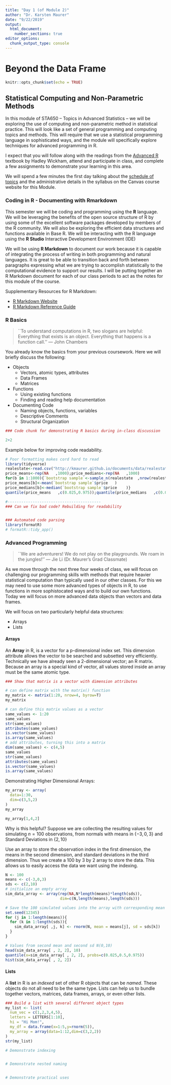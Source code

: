 ```yaml
---
title: "Day 1 (of Module 2)"
author: "Dr. Karsten Maurer"
date: "9/22/2019"
output: 
  html_document:
    number_sections: true
editor_options: 
  chunk_output_type: console
---
```


# Beyond the Data Frame 
```r
knitr::opts_chunk$set(echo = TRUE)
```

## Statistical Computing and Non-Parametric Methods

In this module of STA650 -- Topics in Advanced Statistics -- we will be exploring the use of computing and non-parametric method in statistical practice. This will look like a set of general programming and computing topics and methods. This will require that we use a statistical programming language in sophisticated ways, and the module will specifically explore techniques for advanced programming in R. 

I expect that you will follow along with the readings from the [Advanced R](https://adv-r.hadley.nz/) textbook by Hadley Wickham, attend and participate in class, and complete a few assignments to demonstrate your learning in this area. 

We will spend a few minutes the first day talking about the [schedule of topics](https://docs.google.com/spreadsheets/d/1iE46coBqei20ML0fS3m-dPPWoNB8GNZm9MEM3bJs5EY/edit?usp=sharing) and the administrative details in the syllabus on the Canvas course website for this Module. 


### Coding in R - Documenting with Rmarkdown

This semester we will be coding and programming using the **R** language. We will be leveraging the benefits of the open source structure of R by using some of the excellent software packages developed by members of the R community. We will also be exploring the efficient data structures and functions available in Base R. We will be interacting with the R language using the **R Studio** Interactive Development Environment (IDE)

We will be using **R Markdown** to document our work because it is capable of integrating the process of writing in both programming and natural languages. It is great to be able to transition back and forth between paragraphs expressing what we are trying to accomplish statistically  to the computational evidence to support our results.  I will be putting together an R Markdown document for each of our class periods to act as the notes for this module of the course.

Supplementary Resources for R Markdown: 

- [R Markdown Website](https://rmarkdown.rstudio.com/)
- [R Markdown Reference Guide](https://www.rstudio.com/wp-content/uploads/2015/03/rmarkdown-reference.pdf)

### R Basics

>``To understand computations in R, two slogans are helpful: Everything that exists is an object. Everything that happens is a function call.''
  — John Chambers

You already know the basics from your previous coursework. Here we will briefly discuss the following:

- Objects
  + Vectors, atomic types, attributes
  + Data Frames
  + Matrices
- Functions
  + Using existing functions
  + Finding and reading help documentation
- Documenting Code
  + Naming objects, functions, variables
  + Descriptive Comments
  + Structural Organization

```r
### Code chunk for demonstrating R basics during in-class discussion

2+2 
```

Example below for improving code readability.

```r
# Poor formatting makes cord hard to read 
library(tidyverse)
realestate<-read.csv("http://kmaurer.github.io/documents/data/realestate.csv")
price_means<-rep(NA   ,1000);price_medians<-rep(NA   ,1000)
for(b in 1:1000){`bootstrap sample`<-sample_n(realestate  ,nrow(realestate)  ,T)
price_means[b]<-mean(`bootstrap sample`$price   )
price_medians[b]<-median(`bootstrap sample`$price    )}
quantile(price_means   ,c(0.025,0.975));quantile(price_medians   ,c(0.025,0.975));t.test(realestate$price)

#-----------------------------------------
### Can we fix bad code? Rebuilding for readability


### Automated code parsing
library(formatR)
# formatR::tidy_app()

```




### Advanced Programming

>``We are adventurers! We do not play on the playgrounds. We roam in the jungles!''
  — Jie Li (Dr. Maurer's Grad Classmate)

As we move through the next three four weeks of class, we will focus on challenging our programming skills with methods that require heavier statistical computation than typically used in our other classes. For this we may need to use some more advanced types of objects in R, to use functions in more sophistocated ways and to build our own functions. Today we will focus on more advanced data objects than vectors and data frames. 

We will focus on two particularly helpful data structures:

- Arrays
- Lists

#### Arrays

An **Array** in R, is a vector for a  p-dimensional index set. This dimension attribute allows the vector to be searched and subsetted very efficiently. Technically we have already seen a 2-dimensional vector; an R matrix. Because an array is a special kind of vector, all values stored inside an array must be the same atomic type. 

```r
### Show that matrix is a vector with dimension attributes

# can define matrix with the matrix() function
my_matrix <- matrix(1:20, nrow=4, byrow=T)
my_matrix

# can define this matrix values as a vector 
same_values <- 1:20
same_values
str(same_values)
attributes(same_values)
is.vector(same_values)
is.array(same_values)
# add attributes, turning this into a matrix
dim(same_values) <- c(4,5)
same_values
str(same_values)
attributes(same_values)
is.vector(same_values)
is.array(same_values)
```

Demonstrating Higher Dimensional Arrays:

```r
my_array <- array(
  data=1:30,
  dim=c(3,5,2)
)
my_array

my_array[1,4,2]
```

Why is this helpful? Suppose we are collecting the resulting values for simulating $n=100$ observations, from normals with means in $\{-3,0,3\}$ and Standard Deviations in $\{2,10\}$

Use an array to store the observation index in the first dimension, the means in the second dimension, and standard deviations in the third dimension. Thus we create a 100 by 3 by 2 array to store the data. This allows us to easily access the data we want using the indexing. 

```r
N <- 100
means <- c(-3,0,3)
sds <- c(2,10)
# initialize an empty array
sim_data_array <- array(rep(NA,N*length(means)*length(sds)),
                        dim=c(N,length(means),length(sds)))

# Save the 100 simulated values into the array with corresponding mean and sd positions
set.seed(12345)
for (j in 1:length(means)){
  for (k in 1:length(sds)){
    sim_data_array[ ,j, k] <- rnorm(N, mean = means[j], sd = sds[k])
  }
}

# Values from second mean and second sd N(0,10)
head(sim_data_array[ , 2, 2], 10)
quantile(x=sim_data_array[ , 2, 2], probs=c(0.025,0.5,0.975))
hist(sim_data_array[ , 2, 2])
```



#### Lists

A **list** in R is an *indexed* set of other R objects that can be *named*. These objects do not all need to be the same type. Lists can help us to bundle together vectors, matrices, data frames, arrays, or even other lists.  

```r
### Build a list with several different object types
my_list <- list(
  num_vec = c(1,2,3,4,5),
  letters = LETTERS[1:10],
  hi = "Hi Mom!",
  my_df = data.frame(x=1:5,y=rnorm(5)),
  my_array = array(data=1:12,dim=c(3,2,2))
)
str(my_list)

# Demonstrate indexing


# Demonstrate nested naming


# Demonstrate practical uses
```


